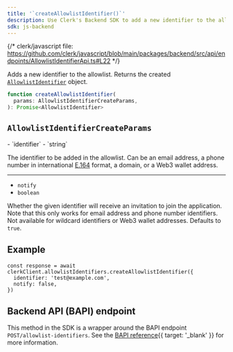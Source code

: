 ```yaml
---
title: '`createAllowlistIdentifier()`'
description: Use Clerk's Backend SDK to add a new identifier to the allowlist.
sdk: js-backend
---
```


{/* clerk/javascript file: https://github.com/clerk/javascript/blob/main/packages/backend/src/api/endpoints/AllowlistIdentifierApi.ts#L22 */}

Adds a new identifier to the allowlist. Returns the created [`AllowlistIdentifier`](/docs/references/backend/types/backend-allowlist-identifier) object.

```ts
function createAllowlistIdentifier(
  params: AllowlistIdentifierCreateParams,
): Promise<AllowlistIdentifier>
```

## `AllowlistIdentifierCreateParams`

<Properties>
  - `identifier`
  - `string`

  The identifier to be added in the allowlist. Can be an email address, a phone number in international [E.164](https://en.wikipedia.org/wiki/E.164) format, a domain, or a Web3 wallet address.

  ---

  - `notify`
  - `boolean`

  Whether the given identifier will receive an invitation to join the application. Note that this only works for email address and phone number identifiers. Not available for wildcard identifiers or Web3 wallet addresses. Defaults to `true`.
</Properties>

## Example

<Include src="_partials/backend/usage" />

```tsx
const response = await clerkClient.allowlistIdentifiers.createAllowlistIdentifier({
  identifier: 'test@example.com',
  notify: false,
})
```

## Backend API (BAPI) endpoint

This method in the SDK is a wrapper around the BAPI endpoint `POST/allowlist-identifiers`. See the [BAPI reference](/docs/reference/backend-api/tag/allow-list-block-list/post/allowlist_identifiers){{ target: '_blank' }} for more information.
